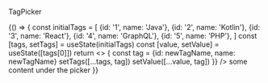 
<Meta title="ui/TagPicker" component={TagPicker} />

TagPicker

<Canvas>
    <Story
        name="Normal"
        parameters={{
            backgrounds: { default: 'white' },
        }}
    >
        {() => {
            const initialTags = [
                {id: '1', name: 'Java'},
                {id: '2', name: 'Kotlin'},
                {id: '3', name: 'React'},
                {id: '4', name: 'GraphQL'},
                {id: '5', name: 'PHP'},
            ]
            const [tags, setTags] = useState(initialTags)
            const [value, setValue] = useState([tags[0]])
            return <>
                <TagPicker
                tags={tags}
                value={value}
                onChange={setValue}
                onCreate={(newTagName) => {
                    const tag = {id: newTagName, name: newTagName}
                    setTags([...tags, tag])
                    setValue([...value, tag])
                }} />
                some content under the picker
            </>
        }}
    </Story>
</Canvas>